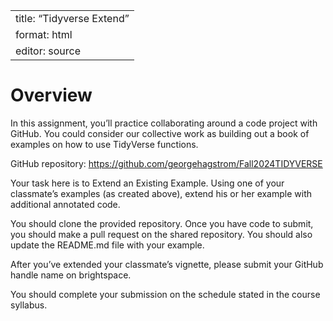 
---
title: "Tidyverse Extend"
format: html
editor: source
---

# Overview


In this assignment, you’ll practice collaborating around a code project with GitHub. You could consider our collective work as building out a book of examples on how to use TidyVerse functions. 

GitHub repository: [https://github.com/georgehagstrom/Fall2024TIDYVERSE](https://github.com/georgehagstrom/Fall2024TIDYVERSE)



Your task here is to Extend an Existing Example. Using one of your classmate’s examples (as created above), extend his or her example with additional annotated code.

You should clone the provided repository. Once you have code to submit, you should make a pull request on the shared repository. You should also update the README.md file with your example.

After you’ve extended your classmate's vignette, please submit your GitHub handle name on brightspace.

You should complete your submission on the schedule stated in the course syllabus.
